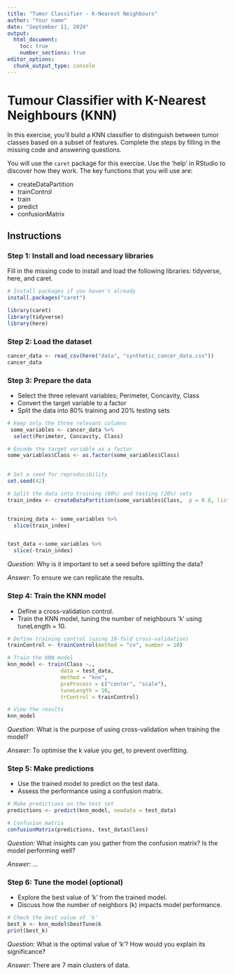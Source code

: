 ```yaml
---
title: "Tumor Classifier - K-Nearest Neighbours"
author: "Your name"
date: "September 11, 2024"
output: 
  html_document:
    toc: true
    number_sections: true
editor_options: 
  chunk_output_type: console
---
```


# Tumour Classifier with K-Nearest Neighbours (KNN)

In this exercise, you'll build a KNN classifier to distinguish between tumor classes based on a subset of features. Complete the steps by filling in the missing code and answering questions.

You will use the `caret` package for this exercise. Use the 'help' in RStudio to discover how they work. The key functions that you will use are:

- createDataPartition
- trainControl
- train
- predict
- confusionMatrix

## Instructions

### Step 1: Install and load necessary libraries

Fill in the missing code to install and load the following libraries: tidyverse, here, and caret.

```r
# Install packages if you haven't already
install.packages("caret")

library(caret) 
library(tidyverse)
library(here)
```

### Step 2: Load the dataset

```r
cancer_data <- read_csv(here("data", "synthetic_cancer_data.csv"))
cancer_data
```

### Step 3: Prepare the data

-   Select the three relevant variables; Perimeter, Concavity, Class
-   Convert the target variable to a factor
-   Split the data into 80% training and 20% testing sets

```r

# Keep only the three relevant columns
 some_variables <- cancer_data %>% 
  select(Perimeter, Concavity, Class)

# Encode the target variable as a factor
some_variables$Class <- as.factor(some_variables$Class)

  
# Set a seed for reproducibility
set.seed(42)

# Split the data into training (80%) and testing (20%) sets
train_index <- createDataPartition(some_variables$Class,  p = 0.8, list = FALSE)


training_data <- some_variables %>% 
  slice(train_index)


test_data <-some_variables %>% 
  slice(-train_index)

```

*Question*: Why is it important to set a seed before splitting the data?

*Answer*: To ensure we can replicate the results.

### Step 4: Train the KNN model

-   Define a cross-validation control.
-   Train the KNN model, tuning the number of neighbours 'k' using tuneLength = 10.

```r
# Define training control (using 10-fold cross-validation)
trainControl <- trainControl(method = "cv", number = 10)

# Train the KNN model 
knn_model <- train(Class ~., 
                 data = test_data, 
                 method = "knn",
                 preProcess = c("center", "scale"),
                 tuneLength = 10,
                 trControl = trainControl)

# View the results
knn_model

```

*Question*: What is the purpose of using cross-validation when training the model?

*Answer*: To optimise the k value you get, to prevent overfitting.

### Step 5: Make predictions

-   Use the trained model to predict on the test data.
-   Assess the performance using a confusion matrix.

```r
# Make predictions on the test set
predictions <- predict(knn_model, newdata = test_data)

# Confusion matrix  
confusionMatrix(predictions, test_data$Class)

```

*Question*: What insights can you gather from the confusion matrix? Is the model performing well?

*Answer*: ...

### Step 6: Tune the model (optional)

-   Explore the best value of 'k' from the trained model.
-   Discuss how the number of neighbors (k) impacts model performance.

```r
# Check the best value of 'k'
best_k <- knn_model$bestTune$k
print(best_k)
```

*Question*: What is the optimal value of 'k'? How would you explain its significance?

*Answer*: There are 7 main clusters of data.

